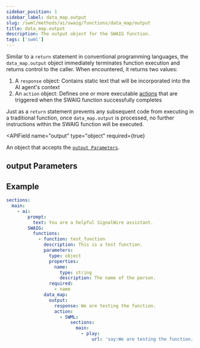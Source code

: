 ```yaml
---
sidebar_position: 1
sidebar_label: data_map.output
slug: /swml/methods/ai/swaig/functions/data_map/output
title: data_map.output
description: The output object for the SWAIG function.
tags: ['swml']
---
```





Similar to a `return` statement in conventional programming languages, the `data_map.output` object immediately 
terminates function execution and returns control to the caller. When encountered, it returns two values:

1. A `response` object: Contains static text that will be incorporated into the AI agent's context
2. An `action` object: Defines one or more executable [actions](#actions) that are triggered when the SWAIG function successfully completes

Just as a `return` statement prevents any subsequent code from executing in a traditional function, once `data_map.output`
is processed, no further instructions within the SWAIG function will be executed.


<APIField
  name="output"
  type="object"
  required={true}
>
  An object that accepts the [`output Parameters`](#output-parameters).
</APIField>


## **output Parameters**

<Actions />


## Example

```yaml andJSON
sections:
  main:
    - ai:
        prompt:
          text: You are a helpful SignalWire assistant.
        SWAIG:
          functions:
            - function: test_function
              description: This is a test function.
              parameters:
                type: object
                properties:
                  name:
                    type: string
                    description: The name of the person.
                required:
                  - name
              data_map:
                output:
                  response: We are testing the function.
                  action:
                    - SWML:
                        sections:
                          main:
                            - play:
                                url: 'say:We are testing the function.'
```